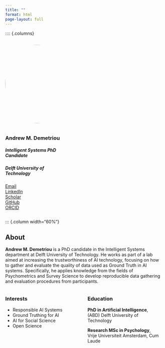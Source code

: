 ```yaml
---
title: ""
format: html
page-layout: full
---
```


:::: {.columns}

::: {.column width="40%"}
![](images/IMG_2439.jpg){width=250px style="border-radius: 50%; margin-bottom: 1em;"}

### Andrew M. Demetriou  
##### Intelligent Systems PhD Candidate
##### <span class="highlight-blue">Delft University of Technology</span>


<span class="bi bi-envelope-fill"></span> [Email](mailto:andrew.m.demetriou@gmail.com)  
<span class="bi bi-linkedin"></span> [LinkedIn](https://www.linkedin.com/in/andrew-m-demetriou/)  
<span class="bi bi-google"></span> [Scholar](https://scholar.google.nl/citations?user=TFnVkFQAAAAJ&hl=en)  
<span class="bi bi-github"></span> [GitHub](https://github.com/andrew0302)  
<span class="bi bi-box-arrow-up-right"></span> [ORCID](https://orcid.org/0000-0002-0724-2278)


:::

::: {.column width="60%"}

## About

<span class="highlight-blue">**Andrew M. Demetriou**</span> is a PhD candidate in the Intelligent Systems department at Delft University of Technology. He works as part of a lab aimed at increasing the trustworthiness of AI technology, focusing on how to gather and evaluate the quality of data used as Ground Truth in AI systems. Specifically, he applies knowledge from the fields of Psychometrics and Survey Science to develop reproducible data gathering and evaluation procedures from participants.

:::: {.columns}

::: {.column width="50%"}
### Interests

- Responsible AI Systems  
- Ground Truthing for AI  
- AI for Social Science  
- Open Science  
:::

::: {.column width="50%"}
### Education
<i class="bi bi-mortarboard-fill"></i> 
**PhD in Artificial Intelligence**,  
(ABD) Delft University of Technology  

<i class="bi bi-mortarboard-fill"></i> 
**Research MSc in Psychology**,  
Vrije Universiteit Amsterdam, Cum Laude  
:::

:::
